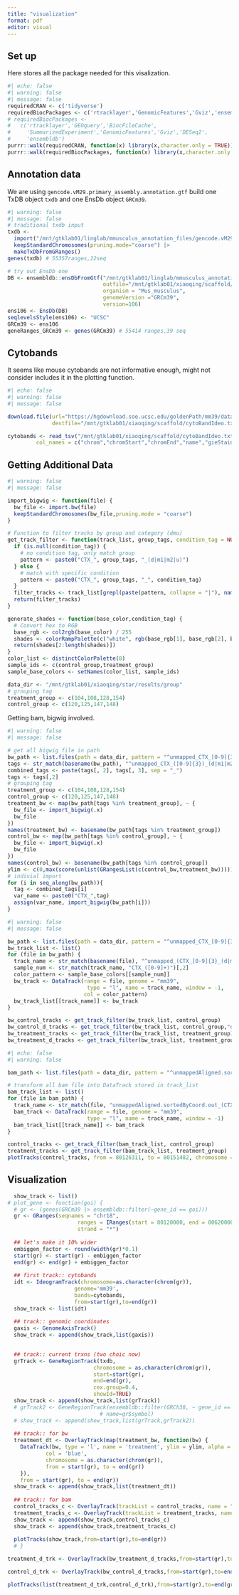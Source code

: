 ```yaml
---
title: "visualization"
format: pdf
editor: visual
---
```


## Set up

Here stores all the package needed for this visalization.

```r
#| echo: false
#| warning: false
#| message: false
requiredCRAN <- c('tidyverse')
requiredBiocPackages <- c('rtracklayer','GenomicFeatures','Gviz','ensembldb','Rsamtools','GenomicAlignments','BRGenomics','randomcoloR')
# requiredBiocPackages <- 
#   c('rtracklayer','GEOquery','BiocFileCache',
#     'SummarizedExperiment','GenomicFeatures','Gviz','DESeq2',
#     'ensembldb')
purrr::walk(requiredCRAN, function(x) library(x,character.only = TRUE))
purrr::walk(requiredBiocPackages, function(x) library(x,character.only = TRUE))
```

## Annotation data

We are using `gencode.vM29.primary_assembly.annotation.gtf` build one TxDB object `txdb` and one EnsDb object `GRCm39`.

```r
#| warning: false
#| message: false
# traditional txdb input
txdb <- 
  import("/mnt/gtklab01/linglab/mmusculus_annotation_files/gencode.vM29.primary_assembly.annotation.gtf") |>
  keepStandardChromosomes(pruning.mode="coarse") |>
  makeTxDbFromGRanges()
genes(txdb) # 55357ranges,22seq

# try out EnsDb one
DB <- ensembldb::ensDbFromGtf("/mnt/gtklab01/linglab/mmusculus_annotation_files/gencode.vM29.primary_assembly.annotation.gtf",
                              outfile="/mnt/gtklab01/xiaoqing/scaffold/GRCm39_Ens106.sqlite",
                              organism = "Mus_musculus",
                              genomeVersion ="GRCm39",
                              version=106)
ens106 <- EnsDb(DB)
seqlevelsStyle(ens106) <- "UCSC"
GRCm39 <- ens106
geneRanges_GRCm39 <- genes(GRCm39) # 55414 ranges,39 seq
```

## Cytobands

It seems like mouse cytobands are not informative enough, might not consider includes it in the plotting function.

```r
#| echo: false
#| warning: false
#| message: false

download.file(url="https://hgdownload.soe.ucsc.edu/goldenPath/mm39/database/cytoBandIdeo.txt.gz",
              destfile="/mnt/gtklab01/xiaoqing/scaffold/cytoBandIdeo.txt.gz")

cytobands <- read_tsv("/mnt/gtklab01/xiaoqing/scaffold/cytoBandIdeo.txt.gz",
         col_names = c("chrom","chromStart","chromEnd","name","gieStain"))
```

## Getting Additional Data

```r
#| warning: false
#| message: false

import_bigwig <- function(file) {
  bw_file <- import.bw(file)
  keepStandardChromosomes(bw_file,pruning.mode = "coarse")
}

# Function to filter tracks by group and category (dmu)
get_track_filter <- function(track_list, group_tags, condition_tag = NULL) {
  if (is.null(condition_tag)) {
    # no condition tag, only match group
    pattern <- paste0("CTX_", group_tags, "_(d|m1|m2|u)")
  } else {
    # match with specific condition
    pattern <- paste0("CTX_", group_tags, "_", condition_tag)
  }
  filter_tracks <- track_list[grepl(paste(pattern, collapse = "|"), names(track_list))]
  return(filter_tracks)
}

generate_shades <- function(base_color,condition_tag) {
  # Convert hex to RGB
  base_rgb <- col2rgb(base_color) / 255
  shades <- colorRampPalette(c("white", rgb(base_rgb[1], base_rgb[2], base_rgb[3])))(5)
  return(shades[2:length(shades)])
}
color_list <- distinctColorPalette(8)
sample_ids <- c(control_group,treatment_group)
sample_base_colors <- setNames(color_list, sample_ids)

data_dir <- "/mnt/gtklab01/xiaoqing/star/results/group"
# grouping tag
treatment_group <- c(104,108,128,154)
control_group <- c(120,125,147,148)
```

Getting bam, bigwig involved.

```r
#| warning: false
#| message: false

# get all bigwig file in path
bw_path <- list.files(path = data_dir, pattern = "^unmapped_CTX_[0-9]{3}_(d|m1|m2|u)\\.bw$", full.names = TRUE)
tags <- str_match(basename(bw_path), "^unmapped_CTX_([0-9]{3})_(d|m1|m2|u)\\.bw$")
combined_tags <- paste(tags[, 2], tags[, 3], sep = "_")
tags <- tags[,2]
# grouping tag
treatment_group <- c(104,108,128,154)
control_group <- c(120,125,147,148)
treatment_bw <- map(bw_path[tags %in% treatment_group], ~ {
  bw_file <- import_bigwig(.x)
  bw_file
})
names(treatment_bw) <- basename(bw_path[tags %in% treatment_group])
control_bw <- map(bw_path[tags %in% control_group], ~ {
  bw_file <- import_bigwig(.x)
  bw_file
})
names(control_bw) <- basename(bw_path[tags %in% control_group])
ylim <- c(0,max(score(unlist(GRangesList(c(control_bw,treatment_bw))))))
# indivial import
for (i in seq_along(bw_path)){
  tag <- combined_tags[i]
  var_name <- paste0("CTX_",tag)
  assign(var_name, import_bigwig(bw_path[i]))
}
```

```r
#| warning: false
#| message: false

bw_path <- list.files(path = data_dir, pattern = "^unmapped_CTX_[0-9]{3}_(d|m1|m2|u)\\.bw$", full.names = TRUE)
bw_track_list <- list()
for (file in bw_path) {
  track_name <- str_match(basename(file), "^unmapped_(CTX_[0-9]{3}_(d|m1|m2|u))\\.bw$")[,2]
  sample_num <- str_match(track_name, "CTX_([0-9]+)")[,2]
  color_pattern <- sample_base_colors[[sample_num]]
  bw_track <- DataTrack(range = file, genome = "mm39",
                         type = "l", name = track_name, window = -1,
                        col = color_pattern)
  bw_track_list[[track_name]] <- bw_track
}

bw_control_tracks <- get_track_filter(bw_track_list, control_group)
bw_control_d_tracks <- get_track_filter(bw_track_list, control_group,"d")
bw_treatment_tracks <- get_track_filter(bw_track_list, treatment_group)
bw_treatment_d_tracks <- get_track_filter(bw_track_list, treatment_group,"d")
```

```r
#| echo: false
#| warning: false

bam_path <- list.files(path = data_dir, pattern = "^unmappedAligned.sortedByCoord.out_CTX_[0-9]{3}_(d|m1|m2|u).bam$", full.names = TRUE)

# transform all bam file into DataTrack stored in track_list
bam_track_list <- list()
for (file in bam_path) {
  track_name <- str_match(file, "unmappedAligned.sortedByCoord.out_(CTX_[0-9]{3}_(d|m1|m2|u))\\.bam$")[,2]
  bam_track <- DataTrack(range = file, genome = "mm39",
                         type = "l", name = track_name, window = -1)
  bam_track_list[[track_name]] <- bam_track
}

control_tracks <- get_track_filter(bam_track_list, control_group)
treatment_tracks <- get_track_filter(bam_track_list, treatment_group)
plotTracks(control_tracks, from = 80126311, to = 80151482, chromosome = "chr18", main = "Control Group")
```

## Visualization

```r
  show_track <- list()
# plot_gene <- function(goi) {
  # gr <- (genes(GRCm39 |> ensembldb::filter(~gene_id == goi)))
  gr <- GRanges(seqnames = "chr18", 
                      ranges = IRanges(start = 80120000, end = 80620000), 
                      strand = "*")
  
  ## let's make it 10% wider
  embiggen_factor <- round(width(gr)*0.1)
  start(gr) <- start(gr) - embiggen_factor
  end(gr) <- end(gr) + embiggen_factor
  
  ## first track:: cytobands
  idt <- IdeogramTrack(chromosome=as.character(chrom(gr)),
                     genome='mm39',
                     bands=cytobands,
                     from=start(gr),to=end(gr))
  show_track <- list(idt)
  
  ## track:: genomic coordinates
  gaxis <- GenomeAxisTrack()
  show_track <- append(show_track,list(gaxis))

  
  ## track:: current trxns (two choic now)
  grTrack <- GeneRegionTrack(txdb, 
                           chromosome = as.character(chrom(gr)),
                           start=start(gr),
                           end=end(gr), 
                           cex.group=0.4,
                           showId=TRUE)
  show_track <- append(show_track,list(grTrack))
  # grTrack2 <- GeneRegionTrack(ensembldb::filter(GRCh38, ~ gene_id == goi),
                             # name=gr$symbol)
  # show_track <- append(show_track,list(grTrack,grTrack2))
  
  ## track:: for bw
  treatment_dt <- OverlayTrack(map(treatment_bw, function(bw) {
    DataTrack(bw, type = 'l', name = 'treatment', ylim = ylim, alpha = 0.9,
            col = 'blue', 
            chromosome = as.character(chrom(gr)),
            from = start(gr), to = end(gr)) 
    }),
    from = start(gr), to = end(gr))
  show_track <- append(show_track,list(treatment_dt))
  
  ## track:: for bam
  control_tracks_c <- OverlayTrack(trackList = control_tracks, name = "Control")
  treatment_tracks_c <- OverlayTrack(trackList = treatment_tracks, name = "Treatment")
  show_track <- append(show_track,control_tracks_c)
  show_track <- append(show_track,treatment_tracks_c)
  
  plotTracks(show_track,from=start(gr),to=end(gr))
  # }
```

```r
treatment_d_trk <- OverlayTrack(bw_treatment_d_tracks,from=start(gr),to=end(gr),chromosome = as.character(chrom(gr)),name = "treatment")

control_d_trk <- OverlayTrack(bw_control_d_tracks,from=start(gr),to=end(gr),chromosome = as.character(chrom(gr)))

plotTracks(list(treatment_d_trk,control_d_trk),from=start(gr),to=end(gr),chromosome = as.character(chrom(gr)))
```
